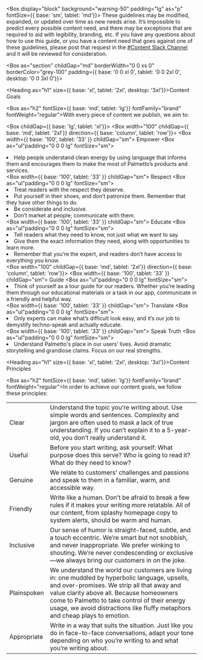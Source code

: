 

<Meta title="Content/Goals and Principles" />

<Box childGap="lg">

<Box display="block" background="warning-50" padding="lg" as="p" fontSize={{ base: 'sm', tablet: 'md'}}>
  These guidelines may be modified, expanded, or updated over time as new needs arise. It’s impossible to predict every possible content need, and there may be exceptions that are required to aid with legibility, branding, etc. If you have any questions about how to use this guide, or you have a content need that goes against one of these guidelines, please post that request in the <a href="https://palmetto-team.slack.com/archives/C01QE0AAT4Z">#Content Slack Channel</a> and it will be reviewed for consideration.
</Box>


<Box as="section" childGap="md" borderWidth="0 0 xs 0" borderColor="grey-100" padding={{ base: '0 0 xl 0', tablet: '0 0 2xl 0', desktop: '0 0 3xl 0'}}>

<Heading as="h1" size={{ base: 'xl', tablet: '2xl', desktop: '3xl'}}>Content Goals</Heading>

  <Box as="h2" fontSize={{ base: 'md', tablet: 'lg'}} fontFamily="brand" fontWeight="regular">With every piece of content we publish, we aim to:</Box>

  <Box childGap={{ base: 'lg', tablet: 'xl'}}>
    <Box width="100" childGap={{ base: 'md', tablet: '2xl'}} direction={{ base: 'column', tablet: 'row'}}>
      <Box width={{ base: '100', tablet: '33' }} childGap="sm">
        <Heading as="h4">Empower</Heading>
        <Box as="ul"padding="0 0 0 lg" fontSize="sm">
          <li>Help people understand clean energy by using language that informs them and encourages them to make the most of Palmetto’s products and services.</li>
        </Box>
      </Box>
      <Box width={{ base: '100', tablet: '33' }} childGap="sm">
        <Heading as="h4">Respect</Heading>
        <Box as="ul"padding="0 0 0 lg" fontSize="sm">
          <li>Treat readers with the respect they deserve.</li>
          <li> Put yourself in their shoes, and don’t patronize them. Remember that they have other things to do. </li>
          <li>Be considerate and inclusive.</li>
          <li>Don’t market at people; communicate with them.</li>
        </Box>
      </Box>
      <Box width={{ base: '100', tablet: '33' }} childGap="sm">
        <Heading as="h4">Educate</Heading>
        <Box as="ul"padding="0 0 0 lg" fontSize="sm">
          <li>Tell readers what they need to know, not just what we want to say.</li>
          <li>Give them the exact information they need, along with opportunities to learn more.</li>
          <li>Remember that you’re the expert, and readers don’t have access to everything you know.</li>
        </Box>
      </Box>
    </Box>
    <Box width="100" childGap={{ base: 'md', tablet: '2xl'}} direction={{ base: 'column', tablet: 'row'}}>
      <Box width={{ base: '100', tablet: '33' }} childGap="sm">
        <Heading as="h4">Guide</Heading>
        <Box as="ul"padding="0 0 0 lg" fontSize="sm">
          <li>Think of yourself as a tour guide for our readers. Whether you’re leading them through our educational materials or a task in our app, communicate in a friendly and helpful way.</li>
        </Box>
      </Box>
      <Box width={{ base: '100', tablet: '33' }} childGap="sm">
        <Heading as="h4">Translate</Heading>
        <Box as="ul"padding="0 0 0 lg" fontSize="sm">
          <li>Only experts can make what’s difficult look easy, and it’s our job to demystify techno-speak and actually educate.</li>
        </Box>
      </Box>
      <Box width={{ base: '100', tablet: '33' }} childGap="sm">
        <Heading as="h4">Speak Truth</Heading>
        <Box as="ul"padding="0 0 0 lg" fontSize="sm">
          <li>Understand Palmetto's place in our users’ lives. Avoid dramatic storytelling and grandiose claims. Focus on our real strengths.</li>
        </Box>
      </Box>
    </Box>
  </Box>
</Box>


<Box as="section" childGap="md">

<Heading as="h1" size={{ base: 'xl', tablet: '2xl', desktop: '3xl'}}>Content Principles</Heading>


  <Box as="h2" fontSize={{ base: 'md', tablet: 'lg'}} fontFamily="brand" fontWeight="regular">In order to achieve our content goals, we follow these principles:</Box>

  <table className="w-100">
    <tr>
      <td className="font-weight-bold">Clear</td>
      <td>
        Understand the topic you’re writing about. Use simple words and sentences. Complexity and jargon are often used to mask a lack of true understanding. If you can’t explain it to a 5-year-old, you don’t really understand it.
      </td>
    </tr>
    <tr>
      <td className="font-weight-bold">Useful</td>
      <td>
        Before you start writing, ask yourself: What purpose does this serve? Who is going to read it? What do they need to know?
      </td>
    </tr>
    <tr>
      <td className="font-weight-bold">Genuine</td>
      <td>
        We relate to customers’ challenges and passions and speak to them in a familiar, warm, and accessible way.
      </td>
    </tr>
    <tr>
      <td className="font-weight-bold">Friendly</td>
      <td>
        Write like a human. Don’t be afraid to break a few rules if it makes your writing more relatable. All of our content, from splashy homepage copy to system alerts, should be warm and human.
      </td>
    </tr>
    <tr>
      <td className="font-weight-bold">Inclusive</td>
      <td>
  Our sense of humor is straight-faced, subtle, and a touch eccentric. We’re smart but not snobbish, and never inappropriate. We prefer winking to shouting. We’re never condescending or exclusive—we always bring our customers in on the joke.
      </td>
    </tr>
    <tr>
      <td className="font-weight-bold">Plainspoken</td>
      <td>
  We understand the world our customers are living in: one muddled by hyperbolic language, upsells, and over-promises. We strip all that away and value clarity above all. Because homeowners come to Palmetto to take control of their energy usage, we avoid distractions like fluffy metaphors and cheap plays to emotion.
      </td>
    </tr>
    <tr>
      <td className="font-weight-bold">Appropriate</td>
      <td>
  Write in a way that suits the situation. Just like you do in face-to-face conversations, adapt your tone depending on who you’re writing to and what you’re writing about.
      </td>
    </tr>
  </table>
</Box>


</Box>

